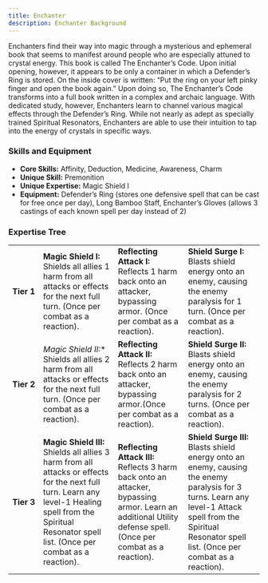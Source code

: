 ```yaml
---
title: Enchanter
description: Enchanter Background
---
```


Enchanters find their way into magic through a mysterious and ephemeral book that seems to manifest around people who are especially attuned to crystal energy. This book is called The Enchanter’s Code. Upon initial opening, however, it appears to be only a container in which a Defender’s Ring is stored. On the inside cover is written: “Put the ring on your left pinky finger and open the book again.” Upon doing so, The Enchanter’s Code transforms into a full book written in a complex and archaic language. With dedicated study, however, Enchanters learn to channel various magical effects through the Defender’s Ring. While not nearly as adept as specially trained Spiritual Resonators, Enchanters are able to use their intuition to tap into the energy of crystals in specific ways.

### Skills and Equipment
- **Core Skills:** Affinity, Deduction, Medicine, Awareness, Charm
- **Unique Skill:** Premonition
- **Unique Expertise:** Magic Shield I
- **Equipment:** Defender’s Ring (stores one defensive spell that can be cast for free once per day), Long Bamboo Staff, Enchanter’s Gloves (allows 3 castings of each known spell per day instead of 2)

### Expertise Tree
|   |   |   |   |
|---|---|---|---|
| **Tier&nbsp;1** | **Magic Shield I:** Shields all allies 1 harm from all attacks or effects for the next full turn. (Once per combat as a reaction). | **Reflecting Attack I:** Reflects 1 harm back onto an attacker, bypassing armor. (Once per combat as a reaction).  | **Shield Surge I:** Blasts shield energy onto an enemy, causing the enemy paralysis for 1 turn. (Once per combat as a reaction).  |
| **Tier&nbsp;2** | *Magic Shield II:** Shields all allies 2 harm from all attacks or effects for the next full turn. (Once per combat as a reaction).      | **Reflecting Attack II:** Reflects 2 harm back onto an attacker, bypassing armor.(Once per combat as a reaction). | **Shield Surge II:** Blasts shield energy onto an enemy, causing the enemy paralysis for 2 turns. (Once per combat as a reaction).      |
| **Tier&nbsp;3** | **Magic Shield III:** Shields all allies 3 harm from all attacks or effects for the next full turn. Learn any level-1 Healing spell from the Spiritual Resonator spell list. (Once per combat as a reaction). | **Reflecting Attack III:** Reflects 3 harm back onto an attacker, bypassing armor. Learn an additional Utility defense spell. (Once per combat as a reaction). | **Shield Surge III:** Blasts shield energy onto an enemy, causing the enemy paralysis for 3 turns. Learn any level-1 Attack spell from the Spiritual Resonator spell list. (Once per combat as a reaction). |
